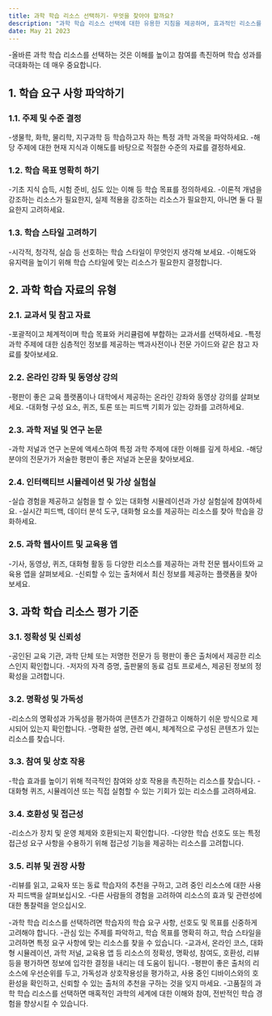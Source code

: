 ```yaml
---
title: 과학 학습 리소스 선택하기- 무엇을 찾아야 할까요?
description: "과학 학습 리소스 선택에 대한 유용한 지침을 제공하며, 효과적인 리소스를 검색할 때 고려해야 할 주요 요소를 강조합니다."
date: May 21 2023
---
```


-올바른 과학 학습 리소스를 선택하는 것은 이해를 높이고 참여를 촉진하며 학습 성과를 극대화하는 데 매우 중요합니다.

## 1. 학습 요구 사항 파악하기
### 1.1. 주제 및 수준 결정

-생물학, 화학, 물리학, 지구과학 등 학습하고자 하는 특정 과학 과목을 파악하세요.
-해당 주제에 대한 현재 지식과 이해도를 바탕으로 적절한 수준의 자료를 결정하세요.
### 1.2. 학습 목표 명확히 하기

-기초 지식 습득, 시험 준비, 심도 있는 이해 등 학습 목표를 정의하세요.
-이론적 개념을 강조하는 리소스가 필요한지, 실제 적용을 강조하는 리소스가 필요한지, 아니면 둘 다 필요한지 고려하세요.
### 1.3. 학습 스타일 고려하기

-시각적, 청각적, 실습 등 선호하는 학습 스타일이 무엇인지 생각해 보세요.
-이해도와 유지력을 높이기 위해 학습 스타일에 맞는 리소스가 필요한지 결정합니다.
## 2. 과학 학습 자료의 유형
### 2.1. 교과서 및 참고 자료

-포괄적이고 체계적이며 학습 목표와 커리큘럼에 부합하는 교과서를 선택하세요.
-특정 과학 주제에 대한 심층적인 정보를 제공하는 백과사전이나 전문 가이드와 같은 참고 자료를 찾아보세요.
### 2.2. 온라인 강좌 및 동영상 강의

-평판이 좋은 교육 플랫폼이나 대학에서 제공하는 온라인 강좌와 동영상 강의를 살펴보세요.
-대화형 구성 요소, 퀴즈, 토론 또는 피드백 기회가 있는 강좌를 고려하세요.
### 2.3. 과학 저널 및 연구 논문

-과학 저널과 연구 논문에 액세스하여 특정 과학 주제에 대한 이해를 깊게 하세요.
-해당 분야의 전문가가 저술한 평판이 좋은 저널과 논문을 찾아보세요.
### 2.4. 인터랙티브 시뮬레이션 및 가상 실험실

-실습 경험을 제공하고 실험을 할 수 있는 대화형 시뮬레이션과 가상 실험실에 참여하세요.
-실시간 피드백, 데이터 분석 도구, 대화형 요소를 제공하는 리소스를 찾아 학습을 강화하세요.
### 2.5. 과학 웹사이트 및 교육용 앱

-기사, 동영상, 퀴즈, 대화형 활동 등 다양한 리소스를 제공하는 과학 전문 웹사이트와 교육용 앱을 살펴보세요.
-신뢰할 수 있는 출처에서 최신 정보를 제공하는 플랫폼을 찾아보세요.
## 3. 과학 학습 리소스 평가 기준
### 3.1. 정확성 및 신뢰성

-공인된 교육 기관, 과학 단체 또는 저명한 전문가 등 평판이 좋은 출처에서 제공한 리소스인지 확인합니다.
-저자의 자격 증명, 출판물의 동료 검토 프로세스, 제공된 정보의 정확성을 고려합니다.
### 3.2. 명확성 및 가독성

-리소스의 명확성과 가독성을 평가하여 콘텐츠가 간결하고 이해하기 쉬운 방식으로 제시되어 있는지 확인합니다.
-명확한 설명, 관련 예시, 체계적으로 구성된 콘텐츠가 있는 리소스를 찾습니다.
### 3.3. 참여 및 상호 작용

-학습 효과를 높이기 위해 적극적인 참여와 상호 작용을 촉진하는 리소스를 찾습니다.
-대화형 퀴즈, 시뮬레이션 또는 직접 실험할 수 있는 기회가 있는 리소스를 고려하세요.
### 3.4. 호환성 및 접근성

-리소스가 장치 및 운영 체제와 호환되는지 확인합니다.
-다양한 학습 선호도 또는 특정 접근성 요구 사항을 수용하기 위해 접근성 기능을 제공하는 리소스를 고려합니다.
### 3.5. 리뷰 및 권장 사항

-리뷰를 읽고, 교육자 또는 동료 학습자의 추천을 구하고, 고려 중인 리소스에 대한 사용자 피드백을 살펴보십시오.
-다른 사람들의 경험을 고려하여 리소스의 효과 및 관련성에 대한 통찰력을 얻으십시오.


-과학 학습 리소스를 선택하려면 학습자의 학습 요구 사항, 선호도 및 목표를 신중하게 고려해야 합니다. 
-관심 있는 주제를 파악하고, 학습 목표를 명확히 하고, 학습 스타일을 고려하면 특정 요구 사항에 맞는 리소스를 찾을 수 있습니다. 
-교과서, 온라인 코스, 대화형 시뮬레이션, 과학 저널, 교육용 앱 등 리소스의 정확성, 명확성, 참여도, 호환성, 리뷰 등을 평가하면 정보에 입각한 결정을 내리는 데 도움이 됩니다. 
-평판이 좋은 출처의 리소스에 우선순위를 두고, 가독성과 상호작용성을 평가하고, 사용 중인 디바이스와의 호환성을 확인하고, 신뢰할 수 있는 출처의 추천을 구하는 것을 잊지 마세요. 
-고품질의 과학 학습 리소스를 선택하면 매혹적인 과학의 세계에 대한 이해와 참여, 전반적인 학습 경험을 향상시킬 수 있습니다.
